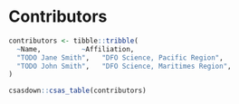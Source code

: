 \clearpage

# Contributors

```r
contributors <- tibble::tribble(
  ~Name,          ~Affiliation,
  "TODO Jane Smith",   "DFO Science, Pacific Region",
  "TODO John Smith",   "DFO Science, Maritimes Region",
)
```

```r
csasdown::csas_table(contributors)
```

<!-- Decrease the table index by one to account for the contributors table: -->
\addtocounter{table}{-1}

